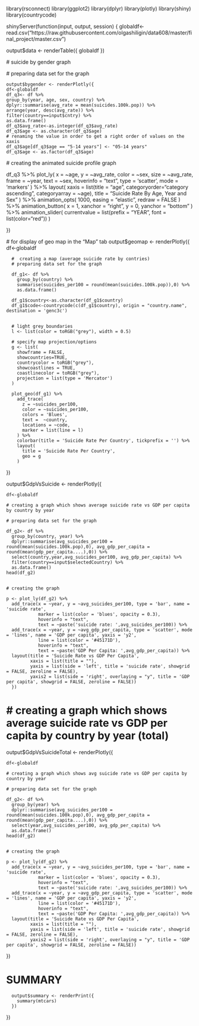 library(rsconnect)
library(ggplot2)
library(dplyr)
library(plotly)
library(shiny)
library(countrycode)

shinyServer(function(input, output, session) {
  globaldf<-read.csv("https://raw.githubusercontent.com/olgashiligin/data608/master/final_project/master.csv")
  
  
  output$data <- renderTable({
    globaldf
  })

  # suicide by gender graph
  
  # preparing data set for the graph
  
    output$bygender <- renderPlotly({
    df<-globaldf
    df_q3<- df %>%
    group_by(year, age, sex, country) %>%
    dplyr::summarise(avg_rate = mean(suicides.100k.pop)) %>%
    arrange(year, desc(avg_rate)) %>%
    filter(country==input$cntry) %>%
    as.data.frame()
    df_q3$avg_rate<-as.integer(df_q3$avg_rate)
    df_q3$age <- as.character(df_q3$age)
    # renaming the value in order to get a right order of values on the xaxis
    df_q3$age[df_q3$age == "5-14 years"] <- "05-14 years"
    df_q3$age <- as.factor(df_q3$age)
 
  # creating the animated suicide profile graph
  
   df_q3 %>%
     plot_ly(
          x = ~age,
          y = ~avg_rate,
          color = ~sex,
          size = ~avg_rate,
          frame = ~year,
          text = ~sex,
          hoverinfo = "text",
          type = 'scatter',
          mode = 'markers'
      ) %>%
      layout( 
        xaxis = list(title = "age",
                     categoryorder="category ascending",
                     categoryarray = ~age),
        title = "Suicide Rate By Age, Year and Sex"
      ) %>%
      animation_opts(
        1000, easing = "elastic", redraw = FALSE
      ) %>%
      animation_button(
         x = 1, xanchor = "right", y = 0, yanchor = "bottom"
      ) %>%
      animation_slider(
        currentvalue = list(prefix = "YEAR ", font = list(color="red"))
      )
          

  })
    
    
  # for display of geo map in the "Map" tab
  output$geomap <- renderPlotly({
       df<-globaldf


      #  creating a map (average suicide rate by contries)
      # preparing data set for the graph
       
      df_g1<- df %>%
        group_by(country) %>%
        summarise(suicides_per100 = round(mean(suicides.100k.pop)),0) %>%
        as.data.frame()

      df_g1$country<-as.character(df_g1$country)
      df_g1$code<-countrycode(c(df_g1$country), origin = "country.name", destination = 'genc3c')


      # light grey boundaries
      l <- list(color = toRGB("grey"), width = 0.5)

      # specify map projection/options
      g <- list(
        showframe = FALSE,
        showcountries=TRUE,
        countrycolor = toRGB("grey"),
        showcoastlines = TRUE,
        coastlinecolor = toRGB("grey"),
        projection = list(type = 'Mercator')
      )

      plot_geo(df_g1) %>%
        add_trace(
          z = ~suicides_per100,
          color = ~suicides_per100,
          colors = 'Blues',
          text =  ~country,
          locations = ~code,
          marker = list(line = l)
        ) %>%
        colorbar(title = 'Suicide Rate Per Country', tickprefix = '') %>%
        layout(
          title = 'Suicide Rate Per Country',
          geo = g
        )
  })

  output$GdpVsSuicide <- renderPlotly({

    df<-globaldf

    # creating a graph which shows average suicide rate vs GDP per capita by country by year
    
    # preparing data set for the graph
    
    df_g2<- df %>%
      group_by(country, year) %>%
      dplyr::summarise(avg_suicides_per100 = round(mean(suicides.100k.pop),0), avg_gdp_per_capita = round(mean(gdp_per_capita....),0)) %>%
      select(country,year,avg_suicides_per100, avg_gdp_per_capita) %>%
      filter(country==input$selectedCountry) %>%
      as.data.frame()
    head(df_g2)


    # creating the graph 
    
    p <- plot_ly(df_g2) %>%
      add_trace(x = ~year, y = ~avg_suicides_per100, type = 'bar', name = 'suicide rate',
                marker = list(color = 'blues', opacity = 0.3),
                hoverinfo = "text",
                text = ~paste('suicide rate: ',avg_suicides_per100)) %>%
      add_trace(x = ~year, y = ~avg_gdp_per_capita, type = 'scatter', mode = 'lines', name = 'GDP per capita', yaxis = 'y2',
                line = list(color = '#45171D'),
                hoverinfo = "text",
                text = ~paste('GDP Per Capita: ',avg_gdp_per_capita)) %>%
      layout(title = 'Suicide Rate vs GDP Per Capita',
             xaxis = list(title = ""),
             yaxis = list(side = 'left', title = 'suicide rate', showgrid = FALSE, zeroline = FALSE),
             yaxis2 = list(side = 'right', overlaying = "y", title = 'GDP per capita', showgrid = FALSE, zeroline = FALSE))
      })
# # creating a graph which shows average suicide rate vs GDP per capita by country by year (total)
 
  output$GdpVsSuicideTotal <- renderPlotly({
    
    df<-globaldf
    
    # creating a graph which shows avg suicide rate vs GDP per capita by country by year
    
    # preparing data set for the graph
    
    df_g2<- df %>%
      group_by(year) %>%
      dplyr::summarise(avg_suicides_per100 = round(mean(suicides.100k.pop),0), avg_gdp_per_capita = round(mean(gdp_per_capita....),0)) %>%
      select(year,avg_suicides_per100, avg_gdp_per_capita) %>%
      as.data.frame()
    head(df_g2)
    
    
    # creating the graph
    
    p <- plot_ly(df_g2) %>%
      add_trace(x = ~year, y = ~avg_suicides_per100, type = 'bar', name = 'suicide rate',
                marker = list(color = 'blues', opacity = 0.3),
                hoverinfo = "text", 
                text = ~paste('suicide rate: ',avg_suicides_per100)) %>%
      add_trace(x = ~year, y = ~avg_gdp_per_capita, type = 'scatter', mode = 'lines', name = 'GDP per capita', yaxis = 'y2',
                line = list(color = '#45171D'),
                hoverinfo = "text",
                text = ~paste('GDP Per Capita: ',avg_gdp_per_capita)) %>%
      layout(title = 'Suicide Rate vs GDP Per Capita',
             xaxis = list(title = ""),
             yaxis = list(side = 'left', title = 'suicide rate', showgrid = FALSE, zeroline = FALSE),
             yaxis2 = list(side = 'right', overlaying = "y", title = 'GDP per capita', showgrid = FALSE, zeroline = FALSE))
    
  }) 
  
# SUMMARY  
      output$summary <- renderPrint({
        summary(mtcars)
      })

})